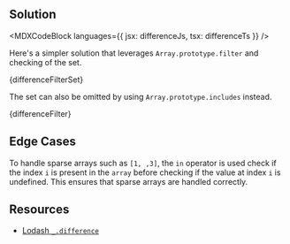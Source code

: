 

## Solution

<MDXCodeBlock languages={{ jsx: differenceJs, tsx: differenceTs }} />

Here's a simpler solution that leverages `Array.prototype.filter` and checking of the set.

<MDXCodeBlock>{differenceFilterSet}</MDXCodeBlock>

The set can also be omitted by using `Array.prototype.includes` instead.

<MDXCodeBlock>{differenceFilter}</MDXCodeBlock>

## Edge Cases

To handle sparse arrays such as `[1, ,3]`, the `in` operator is used check if the index `i` is present in the `array` before checking if the value at index `i` is undefined. This ensures that sparse arrays are handled correctly.

## Resources

- [Lodash `_.difference`](https://lodash.com/docs/#difference)
